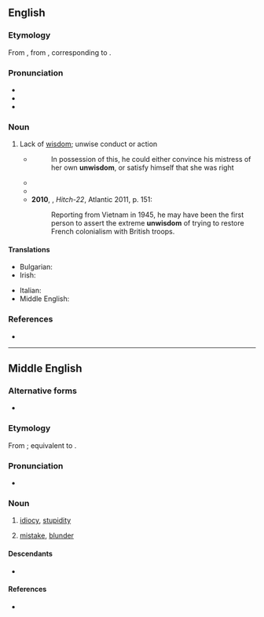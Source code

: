 ==English==

===Etymology===
From {{inh|en|enm|unwisdom}}, from {{inh|en|ang|unwīsdōm}}, corresponding to {{affix|en|un-|wisdom}}.

===Pronunciation===
* {{IPA|en|/ʌnˈwɪzdəm/}}
* {{audio|en|LL-Q1860 (eng)-Vealhurl-unwisdom.wav|Audio (UK)}}
* {{rhymes|en|ɪzdəm|s=3}}

===Noun===
{{en-noun|~}}

# Lack of [[wisdom]]; unwise conduct or action {{defdate|from 9th c.}}
#: {{syn|en|ignorance|stupidity}}
#* {{RQ:Froude England}}
#*: In possession of this, he could either convince his mistress of her own '''unwisdom''', or satisfy himself that she was right
#* {{quote-journal|en|year=1963|month=February|title=Diesel locomotive faults and their remedies|journal=Modern Railways|page=99|text=A very common engine fault, leaking joints, provides an example of the '''unwisdom''' of undertaking design modification without full service experience. [...] After only a short period of service, however, so many railways requested a reversion to the original type that the modification had to be abandoned.}}
#* {{quote-book|en|year=1970|author={{w|Larry Niven}}|title={{w|Ringworld}}|page=115|passage=[H]e spoke of the '''unwisdom''' of volunteering one's services as a guinea pig.}}
#* '''2010''', {{w|Christopher Hitchens}}, ''Hitch-22'', Atlantic 2011, p. 151:
#*: Reporting from Vietnam in 1945, he may have been the first person to assert the extreme '''unwisdom''' of trying to restore French colonialism with British troops.

====Translations====
{{trans-top|lack of wisdom}}
* Bulgarian: {{t+|bg|неблагоразу́мие|n|sc=Cyrl}}
* Irish: {{t|ga|aineagna|f}}
{{trans-mid}}
* Italian: {{t+|it|malaccortezza|f}}
* Middle English: {{t|enm|unwisdom}}
{{trans-bottom}}

===References===
* {{R:Lexico}}

----

==Middle English==

===Alternative forms===
* {{alter|enm|onwisdom|onwysdam|unwisdam|unwisdome|unwijsdam|unwijsdom|unwysdom|unwysedom}}

===Etymology===
From {{inh|enm|ang|unwīsdōm}}; equivalent to {{af|enm|un-|wisdom}}.

===Pronunciation===
* {{IPA|enm|/unˈwizdoːm/|/unˈwiːzdoːm/|/-am/}}

===Noun===
{{enm-noun|-}}

# [[idiocy]], [[stupidity]]
# {{lb|enm|rare}} [[mistake]], [[blunder]]

====Descendants====
* {{desc|en|unwisdom}}

====References====
* {{R:MED Online|unwī̆sdọ̄̆m|n|MED1371}}